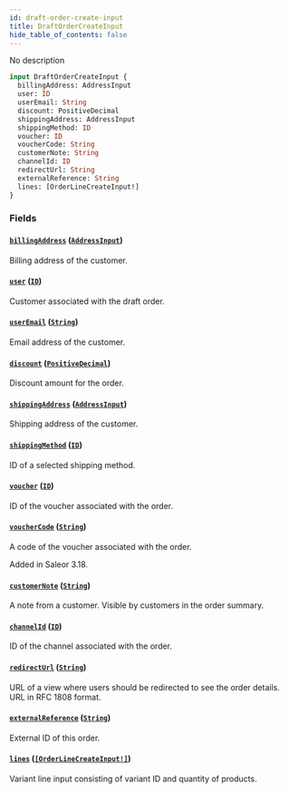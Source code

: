 ```yaml
---
id: draft-order-create-input
title: DraftOrderCreateInput
hide_table_of_contents: false
---
```


No description

```graphql
input DraftOrderCreateInput {
  billingAddress: AddressInput
  user: ID
  userEmail: String
  discount: PositiveDecimal
  shippingAddress: AddressInput
  shippingMethod: ID
  voucher: ID
  voucherCode: String
  customerNote: String
  channelId: ID
  redirectUrl: String
  externalReference: String
  lines: [OrderLineCreateInput!]
}
```

### Fields

#### [`billingAddress`](#) ([`AddressInput`](../../../developer/api-reference/inputs/address-input))

Billing address of the customer.

#### [`user`](#) ([`ID`](../../../developer/api-reference/scalars/id))

Customer associated with the draft order.

#### [`userEmail`](#) ([`String`](../../../developer/api-reference/scalars/string))

Email address of the customer.

#### [`discount`](#) ([`PositiveDecimal`](../../../developer/api-reference/scalars/positive-decimal))

Discount amount for the order.

#### [`shippingAddress`](#) ([`AddressInput`](../../../developer/api-reference/inputs/address-input))

Shipping address of the customer.

#### [`shippingMethod`](#) ([`ID`](../../../developer/api-reference/scalars/id))

ID of a selected shipping method.

#### [`voucher`](#) ([`ID`](../../../developer/api-reference/scalars/id))

ID of the voucher associated with the order.

#### [`voucherCode`](#) ([`String`](../../../developer/api-reference/scalars/string))

A code of the voucher associated with the order.

Added in Saleor 3.18.

#### [`customerNote`](#) ([`String`](../../../developer/api-reference/scalars/string))

A note from a customer. Visible by customers in the order summary.

#### [`channelId`](#) ([`ID`](../../../developer/api-reference/scalars/id))

ID of the channel associated with the order.

#### [`redirectUrl`](#) ([`String`](../../../developer/api-reference/scalars/string))

URL of a view where users should be redirected to see the order details. URL in RFC 1808 format.

#### [`externalReference`](#) ([`String`](../../../developer/api-reference/scalars/string))

External ID of this order.

#### [`lines`](#) ([`[OrderLineCreateInput!]`](../../../developer/api-reference/inputs/order-line-create-input))

Variant line input consisting of variant ID and quantity of products.
